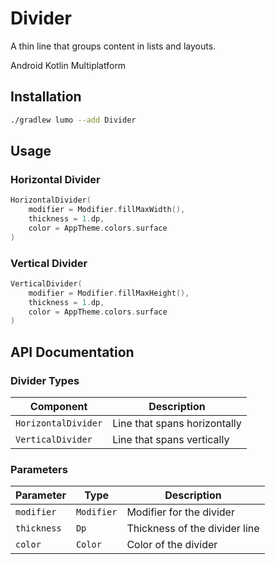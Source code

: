 
# Divider

A thin line that groups content in lists and layouts.

<TagContainer>
  <Tag>Android</Tag>
  <Tag>Kotlin Multiplatform</Tag>
</TagContainer>

## Installation

```bash copy
./gradlew lumo --add Divider
```

## Usage

### Horizontal Divider

```kotlin copy
HorizontalDivider(
    modifier = Modifier.fillMaxWidth(),
    thickness = 1.dp,
    color = AppTheme.colors.surface
)
```

### Vertical Divider

```kotlin copy
VerticalDivider(
    modifier = Modifier.fillMaxHeight(),
    thickness = 1.dp,
    color = AppTheme.colors.surface
)
```

## API Documentation

### Divider Types

| Component           | Description                  |
| ------------------- | ---------------------------- |
| `HorizontalDivider` | Line that spans horizontally |
| `VerticalDivider`   | Line that spans vertically   |

### Parameters

| Parameter   | Type       | Description                   |
| ----------- | ---------- | ----------------------------- |
| `modifier`  | `Modifier` | Modifier for the divider      |
| `thickness` | `Dp`       | Thickness of the divider line |
| `color`     | `Color`    | Color of the divider          |
